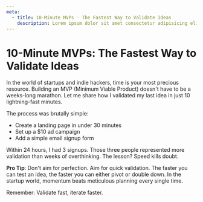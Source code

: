 ```yaml
---
meta:
  - title: 10-Minute MVPs - The Fastest Way to Validate Ideas
    description: Lorem ipsum dolor sit amet consectetur adipisicing elit.
---
```


# 10-Minute MVPs: The Fastest Way to Validate Ideas

In the world of startups and indie hackers, time is your most precious resource. Building an MVP (Minimum Viable Product) doesn't have to be a weeks-long marathon. Let me share how I validated my last idea in just 10 lightning-fast minutes.

The process was brutally simple:
- Create a landing page in under 30 minutes
- Set up a $10 ad campaign
- Add a simple email signup form

Within 24 hours, I had 3 signups. Those three people represented more validation than weeks of overthinking. The lesson? Speed kills doubt. 

**Pro Tip**: Don't aim for perfection. Aim for quick validation. The faster you can test an idea, the faster you can either pivot or double down. In the startup world, momentum beats meticulous planning every single time.

Remember: Validate fast, iterate faster.
